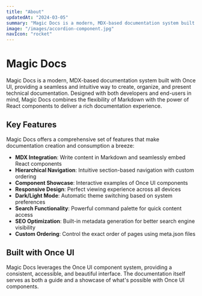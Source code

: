 ```yaml
---
title: "About"
updatedAt: "2024-03-05"
summary: "Magic Docs is a modern, MDX-based documentation system built with Once UI, providing a seamless and intuitive way to create, organize, and present technical documentation."
image: "/images/accordion-component.jpg"
navIcon: "rocket"
---
```


# Magic Docs

Magic Docs is a modern, MDX-based documentation system built with Once UI, providing a seamless and intuitive way to create, organize, and present technical documentation. Designed with both developers and end-users in mind, Magic Docs combines the flexibility of Markdown with the power of React components to deliver a rich documentation experience.

## Key Features

Magic Docs offers a comprehensive set of features that make documentation creation and consumption a breeze:

- **MDX Integration**: Write content in Markdown and seamlessly embed React components
- **Hierarchical Navigation**: Intuitive section-based navigation with custom ordering
- **Component Showcase**: Interactive examples of Once UI components
- **Responsive Design**: Perfect viewing experience across all devices
- **Dark/Light Mode**: Automatic theme switching based on system preferences
- **Search Functionality**: Powerful command palette for quick content access
- **SEO Optimization**: Built-in metadata generation for better search engine visibility
- **Custom Ordering**: Control the exact order of pages using meta.json files

## Built with Once UI

Magic Docs leverages the Once UI component system, providing a consistent, accessible, and beautiful interface. The documentation itself serves as both a guide and a showcase of what's possible with Once UI components.

<Grid fillWidth gap="8" columns="2" mobileColumns="1" marginTop="20">
<PageList path={["components"]} padding="16"/>
</Grid>
